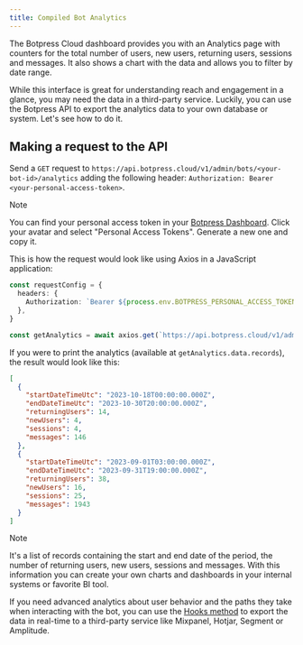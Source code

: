 ```yaml
---
title: Compiled Bot Analytics
---
```


The Botpress Cloud dashboard provides you with an Analytics page with counters for the total number of users, new users, returning users, sessions and messages. It also shows a chart with the data and allows you to filter by date range.

While this interface is great for understanding reach and engagement in a glance, you may need the data in a third-party service. Luckily, you can use the Botpress API to export the analytics data to your own database or system. Let's see how to do it.

## Making a request to the API

Send a `GET` request to `https://api.botpress.cloud/v1/admin/bots/<your-bot-id>/analytics` adding the following header: `Authorization: Bearer <your-personal-access-token>`.

<Note>
Note

You can find your personal access token in your [Botpress Dashboard](https://app.botpress.cloud/). Click your avatar and select "Personal Access Tokens". Generate a new one and copy it.
</Note>

This is how the request would look like using Axios in a JavaScript application:

```ts
const requestConfig = {
  headers: {
    Authorization: `Bearer ${process.env.BOTPRESS_PERSONAL_ACCESS_TOKEN}`,
  },
}

const getAnalytics = await axios.get(`https://api.botpress.cloud/v1/admin/${botId}/analytics`, requestConfig)
```

If you were to print the analytics (available at `getAnalytics.data.records`), the result would look like this:

```json
[
  {
    "startDateTimeUtc": "2023-10-18T00:00:00.000Z",
    "endDateTimeUtc": "2023-10-30T20:00:00.000Z",
    "returningUsers": 14,
    "newUsers": 4,
    "sessions": 4,
    "messages": 146
  },
  {
    "startDateTimeUtc": "2023-09-01T03:00:00.000Z",
    "endDateTimeUtc": "2023-09-31T19:00:00.000Z",
    "returningUsers": 38,
    "newUsers": 16,
    "sessions": 25,
    "messages": 1943
  }
]
```

<Note>
Note

It's a list of records containing the start and end date of the period, the number of returning users, new users, sessions and messages. With this information you can create your own charts and dashboards in your internal systems or favorite BI tool.
</Note>

If you need advanced analytics about user behavior and the paths they take when interacting with the bot, you can use the [Hooks method](/learn/reference/hooks) to export the data in real-time to a third-party service like Mixpanel, Hotjar, Segment or Amplitude.
